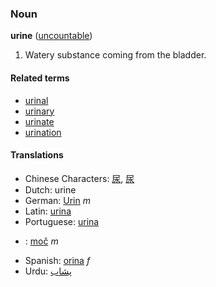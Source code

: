 ===Noun===
'''urine''' ([[uncountable]])

# Watery substance coming from the bladder.

====Related terms====
*[[urinal]]
*[[urinary]]
*[[urinate]]
*[[urination]]

====Translations====
*Chinese Characters: [[尿]], [[尿]]
*Dutch: urine
*German: [[Urin]] ''m''
*Latin: [[urina]]
*Portuguese: [[urina]]
*{{sk}}: [[moč#Slovak|moč]] ''m''
*Spanish: [[orina]] ''f''
*Urdu: [[پشاب]]